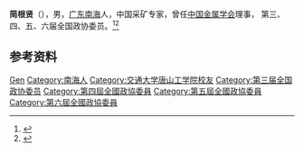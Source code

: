 '''简根贤'''（{{bd|1914年||1985年|}}），男，[[广东|广东]][[南海|南海]]人，中国采矿专家，曾任[[中国金属学会|中国金属学会]]理事， 第三、四、五、六届全国政协委员。<ref>{{Cite book|title=历届全国政协委员人名辞典|author=|publisher=中国国际广播出版社|year=1996|isbn=9787507813746|location=北京|pages=286}}</ref><ref>{{Cite book|title=中华人民共和国职官志|author=何虎生, 李耀东, 向常福主编|publisher=中国社会出版社|year=2003|isbn=9787800883934|location=北京|pages=}}</ref>

== 参考资料 ==
{{reflist}}

{{中国人物小作品}}

{{Authority control}}
{{DEFAULTSORT:Jian简}}
[[Category:简姓|Gen]]
[[Category:南海人|Category:南海人]]
[[Category:交通大学唐山工学院校友|Category:交通大学唐山工学院校友]]
[[Category:第三届全国政协委员|Category:第三届全国政协委员]]
[[Category:第四屆全國政協委員|Category:第四屆全國政協委員]]
[[Category:第五屆全國政協委員|Category:第五屆全國政協委員]]
[[Category:第六屆全國政協委員|Category:第六屆全國政協委員]]